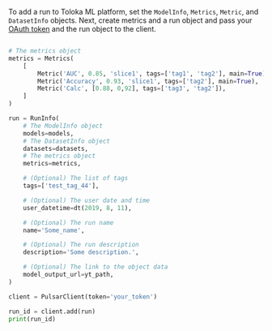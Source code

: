 To add a run to Toloka ML platform, set the `ModelInfo`, `Metrics`, `Metric`, and `DatasetInfo` objects. Next, create metrics and a run object and pass your [OAuth token](/docs/toloka-ml/quickstart#authorization) and the run object to the client.
```py

# The metrics object
metrics = Metrics(
    [
        Metric('AUC', 0.85, 'slice1', tags=['tag1', 'tag2'], main=True),
        Metric('Accuracy', 0.93, 'slice1', tags=['tag2'], main=True),
        Metric('Calc', [0.88, 0,92], tags=['tag3', 'tag2']),
    ]
)

run = RunInfo(
    # The ModelInfo object
    models=models,
    # The DatasetInfo object
    datasets=datasets,
    # The metrics object
    metrics=metrics,

    # (Optional) The list of tags
    tags=['test_tag_44'],

    # (Optional) The user date and time
    user_datetime=dt(2019, 8, 11),

    # (Optional) The run name
    name='Some_name',

    # (Optional) The run description
    description='Some description.',

    # (Optional) The link to the object data
    model_output_url=yt_path,
)

client = PulsarClient(token='your_token')

run_id = client.add(run)
print(run_id)
```
